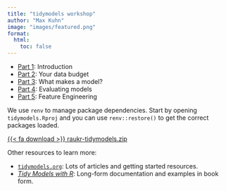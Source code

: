 ```yaml
---
title: "tidymodels workshop"
author: "Max Kuhn"
image: "images/featured.png"
format:
  html:
    toc: false
---
```



- [Part 1](part_1.html): Introduction
- [Part 2](part_2.html): Your data budget
- [Part 3](part_3.html): What makes a model?
- [Part 4](part_4.html): Evaluating models
- [Part 5](part_5.html): Feature Engineering

We use `renv` to manage package dependencies. Start by opening `tidymodels.Rproj` and you can use `renv::restore()` to get the correct packages loaded. 

<a class="btn btn-secondary btn-sm" href="https://xferticket.nbis.se/tickets/-JLSF0YySV3VV0_YoZV5n43VRHJfKF1QiiSoS9rysMo/raukr-tidymodels.zip/download" role="button">{{< fa download >}} raukr-tidymodels.zip</a>

Other resources to learn more: 

- [`tidymodels.org`](https://www.tidymodels.org): Lots of articles and getting started resources.
- [_Tidy Models with R_](https://www.tmwr.org): Long-form documentation and examples in book form.
